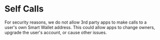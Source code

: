 # Self Calls

For security reasons, we do not allow 3rd party apps to make calls to a user's own Smart Wallet address. 
This could allow apps to change owners, upgrade the user's account, or cause other issues. 